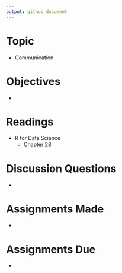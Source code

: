 ```yaml
---
output: github_document
---
```


# Topic

* Communication

# Objectives

* 

# Readings

* R for Data Science
   + [Chapter 28][r4ds 28]

# Discussion Questions

* 

# Assignments Made

* 

# Assignments Due

* 

[r4ds 28]: https://r4ds.had.co.nz/graphics-for-communication.html